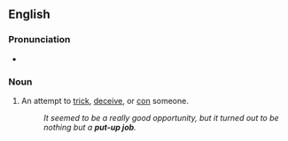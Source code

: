 ==English==

===Pronunciation===
* {{audio|En-au-put-up job.ogg|Audio (AU)|lang=en}}

===Noun===
{{en-noun}}

# {{lb|en|idiomatic}} An attempt to [[trick]], [[deceive]], or [[con]] someone.
#: ''It seemed to be a really good opportunity, but it turned out to be nothing but a '''put-up job'''.''